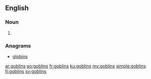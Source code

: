 ==English==

===Noun===
{{head|en|plural}}

# {{plural of|goblin|lang=en}}

===Anagrams===
* [[globins#English|globins]]

[[ar:goblins]]
[[eo:goblins]]
[[fr:goblins]]
[[ku:goblins]]
[[my:goblins]]
[[simple:goblins]]
[[fi:goblins]]
[[sv:goblins]]